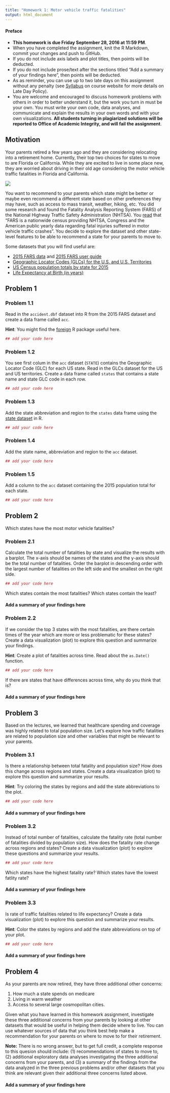 ```yaml
---
title: "Homework 1: Motor vehicle traffic fatalities"
output: html_document
---
```


#### Preface 

* **This homework is due Friday September 28, 2016 at 11:59 PM**. 
* When you have completed the assignment, knit the R Markdown, commit your changes and push to GitHub.
* If you do not include axis labels and plot titles, then points will be deducted.
* If you do not include prose/text after the sections titled "Add a summary of your findings here", then points will be deducted. 
* As as reminder, you can use up to two late days on this assignment without any penalty (see [Syllabus](https://jhu-advdatasci.github.io/2018/syllabus.html) on course website for more details on Late Day Policy).
* You are welcome and encouraged to discuss homework problems with others in order to better understand it, but the work you turn in must be your own. You must write your own code, data analyses, and communicate and explain the results in your own words and with your own visualizations. **All students turning in plagiarized solutions will be reported to Office of Academic Integrity, and will fail the assignment**.

## Motivation 

Your parents retired a few years ago and they are considering 
relocating into a retirement home. Currently, their top two
choices for states to move to are Florida or California. 
While they are excited to live in some place new, they are
worried about driving in their old age considering the motor 
vehicle traffic fatalities in Florida and California. 

![](https://www.psblaw.com/wp-content/uploads/2011/06/Los_angeles_car_accident_statistics.jpg)

You want to recommend to your parents which state might be 
better or maybe even recommend a different state based on 
other preferences they may have, such as access to mass 
transit, weather, hiking, etc. You did some research and found 
the Fatality Analysis Reporting System (FARS) of the 
National Highway Traffic Safety Administration (NHTSA). You
[read](https://www.nhtsa.gov/research-data/fatality-analysis-reporting-system-fars)
that "FARS is a nationwide census providing NHTSA, Congress 
and the American public yearly data regarding fatal injuries
suffered in motor vehicle traffic crashes". You decide to 
explore the dataset and other state-level features to be 
able to recommend a state for your parents to move to. 

Some datasets that you will find useful are: 

* [2015 FARS data](ftp://ftp.nhtsa.dot.gov/fars/2015/National/FARS2015NationalDBF.zip) and [2015 FARS user guide](http://www.nber.org/fars/ftp.nhtsa.dot.gov/fars/FARS-DOC/Analytical%20User%20Guide/USERGUIDE-2015.pdf)
* [Geographic Locator Codes (GLCs) for the U.S. and U.S. Territories](https://www.gsa.gov/reference/geographic-locator-codes/glcs-for-the-us-and-us-territories)
* [US Census population totals by state for 2015](https://www.census.gov/data/tables/2017/demo/popest/state-total.html#par_textimage)
* [Life Expectancy at Birth (in years)](https://www.kff.org/other/state-indicator/life-expectancy)


## Problem 1

### Problem 1.1

Read in the `accident.dbf` dataset into R from the 2015 FARS dataset and create a data frame called `acc`. 

**Hint**: You might find the 
[foreign](https://cran.r-project.org/web/packages/foreign/index.html)
R package useful here. 

```r
## add your code here

```

### Problem 1.2 

You see first colum in the `acc` dataset (`STATE`) contains 
the Geographic Locator Code (GLC) for each US state. Read 
in the GLCs dataset for the US and US territories. Create
a data frame called `states` that contains a state name
and state GLC code in each row. 

```r
## add your code here 

```


### Problem 1.3 

Add the state abbreviation and region to the `states`
data frame using the 
[state dataset](http://stat.ethz.ch/R-manual/R-devel/library/datasets/html/state.html) 
in R.

```r
## add your code here

```

### Problem 1.4

Add the state name, abbreviation and region 
to the `acc` dataset. 

```r
## add your code here

```

### Problem 1.5

Add a column to the `acc` dataset containing 
the 2015 population total for each state.


```r
## add your code here 

```



## Problem 2

Which states have the most motor vehicle fatalities? 

### Problem 2.1

Calculate the total number of fatalities by state and 
visualize the results with a barplot. The x-axis should 
be names of the states and the y-axis should be the 
total number of fatalities. Order the barplot in 
descending order with the largest number of fatalities 
on the left side and the smallest on the right side. 

```r
## add your code here

```

Which states contain the most fatalities? 
Which states contain the least? 

#### Add a summary of your findings here



### Problem 2.2 

If we consider the top 3 states with the most fatalities, 
are there certain times of the year which are more 
or less problematic for these states? Create a 
data visualization (plot) to explore this question
and summarize your findings. 

**Hint**: Create a plot of fatalities across time. 
Read about the `as.Date()` function.

```r
## add your code here

```

If there are states that have differences
across time, why do you think that is?

#### Add a summary of your findings here


## Problem 3

Based on the lectures, we learned that healthcare 
spending and coverage was highly related to total
population size. Let's explore how traffic fatalities 
are related to population size and other variables 
that might be relevant to your parents. 

### Problem 3.1

Is there a relationship between total fatality 
and population size? How does this change 
across regions and states. Create a data visualization 
(plot) to explore this question and summarize 
your results. 

**Hint**: Try coloring the states by regions and 
add the state abbreviations to the plot. 


```r
## add your code here

```

#### Add a summary of your findings here


### Problem 3.2 

Instead of total number of fatalities, calculate 
the fatality rate (total number of fatalities 
divided by population size). How does the 
fatality rate change across regions and states? 
Create a data visualization (plot) to explore 
these questions and summarize your results. 


```r
## add your code here

```

Which states have the highest fatality rate? 
Which states have the lowest fatlity rate? 

#### Add a summary of your findings here


### Problem 3.3 

Is rate of traffic fatalities related to life 
expectancy? Create a data visualization 
(plot) to explore this question and summarize 
your results. 

**Hint**: Color the states by regions and 
add the state abbreviations on top of your plot. 


```r
## add your code here

```

#### Add a summary of your findings here



## Problem 4 

As your parents are now retired, they have three 
additional other concerns:

1. How much a state spends on medicare
2. Living in warm weather
3. Access to several large cosmopolitan cities. 

Given what you have learned in this homework 
assignment, investigate these three additional 
concerns from your parents by looking at 
other datasets that would be useful in helping
them decide where to live. You can use 
whatever sources of data that you think best 
help make a recommendation for your parents 
on where to move to for their retirement. 

**Note:** There is no wrong answer, but to 
get full credit, a complete response to this 
quesion should include: (1) recommendations 
of states to move to, (2) additional exploratory 
data analyses investigating the three additional
concerns from your parents, and (3) a summary of
the findings from the data analyzed in the three 
previous problems and/or other datasets that you 
think are relevant given their additional three 
concerns listed above. 

#### Add a summary of your findings here


